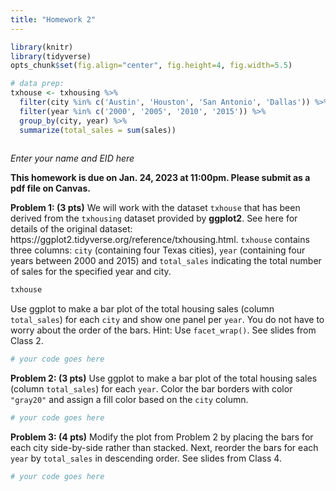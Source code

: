 ```yaml
---
title: "Homework 2"
---
```


```r
library(knitr)
library(tidyverse)
opts_chunk$set(fig.align="center", fig.height=4, fig.width=5.5)

# data prep:
txhouse <- txhousing %>%
  filter(city %in% c('Austin', 'Houston', 'San Antonio', 'Dallas')) %>%
  filter(year %in% c('2000', '2005', '2010', '2015')) %>%
  group_by(city, year) %>%
  summarize(total_sales = sum(sales))
  
```

*Enter your name and EID here*

**This homework is due on Jan. 24, 2023 at 11:00pm. Please submit as a pdf file on Canvas.**


**Problem 1: (3 pts)** We will work with the dataset `txhouse` that has been derived from the `txhousing` dataset provided by **ggplot2**. See here for details of the original dataset: https://ggplot2.tidyverse.org/reference/txhousing.html. `txhouse` contains three columns: `city` (containing four Texas cities), `year` (containing four years between 2000 and 2015) and `total_sales` indicating the total number of sales for the specified year and city.

```r
txhouse
```

Use ggplot to make a bar plot of the total housing sales (column `total_sales`) for each `city` and show one panel per `year`. You do not have to worry about the order of the bars. Hint: Use `facet_wrap()`. See slides from Class 2.


```r
# your code goes here
```

**Problem 2: (3 pts)** Use ggplot to make a bar plot of the total housing sales (column `total_sales`) for each `year`. Color the bar borders with color `"gray20"` and assign a fill color based on the `city` column. 

```r
# your code goes here
```

**Problem 3: (4 pts)** Modify the plot from Problem 2 by placing the bars for each city side-by-side rather than stacked. Next, reorder the bars for each `year` by `total_sales` in descending order. See slides from Class 4.

```r
# your code goes here
```




